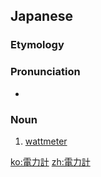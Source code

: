 ==Japanese==
{{ja-kanjitab|でん|りょく|けい|yomi=on}}

===Etymology===
{{suffix|電力|t1=[[wattage]]|計|t2=-meter|lang=ja|sort=てんりよくけい'}}

===Pronunciation===
{{ja-pron|でんりょくけい|acc=0|dev=5|y=o}}
* {{a|Osaka}} {{ja-accent-common|heiban||でんりょくけい}}

===Noun===
{{ja-noun|でんりょくけい}}

# [[wattmeter]]

{{C|ja|Measuring instruments|sort=てんりよくけい}}

[[ko:電力計]]
[[zh:電力計]]